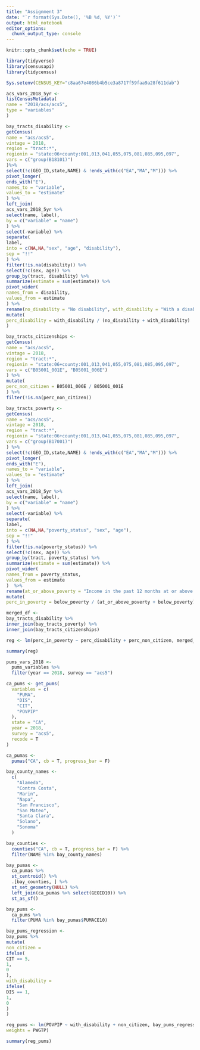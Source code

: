 ```yaml
---
title: "Assignment 3"
date: "`r format(Sys.Date(), '%B %d, %Y')`"
output: html_notebook
editor_options: 
  chunk_output_type: console
---
```



```r
knitr::opts_chunk$set(echo = TRUE)
```

```r
library(tidyverse)
library(censusapi)
library(tidycensus)

Sys.setenv(CENSUS_KEY="c8aa67e4086b4b5ce3a8717f59faa9a28f611dab")
```

```r
acs_vars_2018_5yr <-
listCensusMetadata(
name = "2018/acs/acs5",
type = "variables"
)
```

```r
bay_tracts_disability <-
getCensus(
name = "acs/acs5",
vintage = 2018,
region = "tract:*",
regionin = "state:06+county:001,013,041,055,075,081,085,095,097",
vars = c("group(B18101)")
)%>%
select(!c(GEO_ID,state,NAME) & !ends_with(c("EA","MA","M"))) %>%
pivot_longer(
ends_with("E"),
names_to = "variable",
values_to = "estimate"
) %>%
left_join(
acs_vars_2018_5yr %>%
select(name, label),
by = c("variable" = "name")
) %>%
select(-variable) %>%
separate(
label,
into = c(NA,NA,"sex", "age", "disability"),
sep = "!!"
) %>%
filter(!is.na(disability)) %>%
select(!c(sex, age)) %>%
group_by(tract, disability) %>%
summarize(estimate = sum(estimate)) %>%
pivot_wider(
names_from = disability,
values_from = estimate
) %>%
rename(no_disability = "No disability", with_disability = "With a disability") %>%
mutate(
perc_disability = with_disability / (no_disability + with_disability)
)
```

```r
bay_tracts_citizenships <-
getCensus(
name = "acs/acs5",
vintage = 2018,
region = "tract:*",
regionin = "state:06+county:001,013,041,055,075,081,085,095,097",
vars = c("B05001_001E", "B05001_006E")
) %>%
mutate(
perc_non_citizen = B05001_006E / B05001_001E
) %>%
filter(!is.na(perc_non_citizen))
```


```r
bay_tracts_poverty <-
getCensus(
name = "acs/acs5",
vintage = 2018,
region = "tract:*",
regionin = "state:06+county:001,013,041,055,075,081,085,095,097",
vars = c("group(B17001)")
) %>%
select(!c(GEO_ID,state,NAME) & !ends_with(c("EA","MA","M"))) %>%
pivot_longer(
ends_with("E"),
names_to = "variable",
values_to = "estimate"
) %>%
left_join(
acs_vars_2018_5yr %>%
select(name, label),
by = c("variable" = "name")
) %>%
select(-variable) %>%
separate(
label,
into = c(NA,NA,"poverty_status", "sex", "age"),
sep = "!!"
) %>%
filter(!is.na(poverty_status)) %>%
select(!c(sex, age)) %>%
group_by(tract, poverty_status) %>%
summarize(estimate = sum(estimate)) %>%
pivot_wider(
names_from = poverty_status,
values_from = estimate
)  %>%
rename(at_or_above_poverty = "Income in the past 12 months at or above poverty level", below_poverty = "Income in the past 12 months below poverty level") %>%
mutate(
perc_in_poverty = below_poverty / (at_or_above_poverty + below_poverty))
```

```r
merged_df <-
bay_tracts_disability %>%
inner_join(bay_tracts_poverty) %>%
inner_join(bay_tracts_citizenships)
```

```r
reg <- lm(perc_in_poverty ~ perc_disability + perc_non_citizen, merged_df)

summary(reg)
```


```r
pums_vars_2018 <- 
  pums_variables %>%
  filter(year == 2018, survey == "acs5")
```

```r
ca_pums <- get_pums(
  variables = c(
    "PUMA",
    "DIS",
    "CIT",
    "POVPIP"
  ),
  state = "CA",
  year = 2018,
  survey = "acs5",
  recode = T
)

ca_pumas <-
  pumas("CA", cb = T, progress_bar = F)

bay_county_names <-
  c(
    "Alameda",
    "Contra Costa",
    "Marin",
    "Napa",
    "San Francisco",
    "San Mateo",
    "Santa Clara",
    "Solano",
    "Sonoma"
  )

bay_counties <-
  counties("CA", cb = T, progress_bar = F) %>%
  filter(NAME %in% bay_county_names)

bay_pumas <-
  ca_pumas %>% 
  st_centroid() %>% 
  .[bay_counties, ] %>% 
  st_set_geometry(NULL) %>% 
  left_join(ca_pumas %>% select(GEOID10)) %>% 
  st_as_sf()

bay_pums <-
  ca_pums %>% 
  filter(PUMA %in% bay_pumas$PUMACE10)
```

```r
bay_pums_regression <-
bay_pums %>%
mutate(
non_citizen =
ifelse(
CIT == 5,
1,
0
),
with_disability =
ifelse(
DIS == 1,
1,
0
)
)
```

```r
reg_pums <- lm(POVPIP ~ with_disability + non_citizen, bay_pums_regression,
weights = PWGTP)

summary(reg_pums)
```

